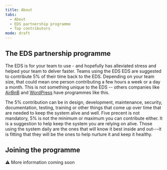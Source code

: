 ```yaml
---
title: About
tabs: 
  - About
  - EDS partnership programme
  - Top contributors
mode: draft
---
```


## The EDS partnership programme

The EDS is for your team to use - and hopefully has alleviated stress and helped your team to delver faster. Teams using the EDS  EDS are suggested to contribute 5% of their time back to the EDS. Depending on your team size, that could mean one person contributing a few hours a week or a day a month. This is not something unique to the EDS -- others companies like [AirBnB](https://airbnb.design/systems-thinking-unlocked/) and [WordPress](https://ma.tt/2014/09/five-for-the-future/) have programmes like this.

The 5% contribution can be in design, development, maintenance, security, documentation, testing, training or other things that come up over time that are needed to keep the system alive and well. Five precent is not mandatory, 5% is not the minimum or maximum you can contribute either. It is a suggestion to help keep the system you are relying on alive. Those using the system daily are the ones that will know it best inside and out---it is fitting that they will be the ones to help nurture it and keep it healthy. 

## Joining the programme

:warning: More information coming soon
